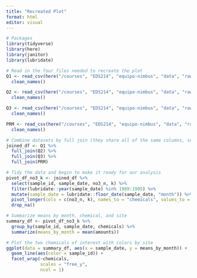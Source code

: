 ```yaml
---
title: "Recreated Plot"
format: html
editor: visual
---
```

```r
# Packages
library(tidyverse)
library(here)
library(janitor)
library(lubridate)
```

```r
# Read in the four files needed to recreate the plot
Q1 <- read_csv(here("/courses", "EDS214", "equipo-nimbus", "data", "raw-data", "QuebradaCuenca1-Bisley.csv")) %>%
  clean_names()

Q2 <- read_csv(here("/courses", "EDS214", "equipo-nimbus", "data", "raw-data", "QuebradaCuenca2-Bisley.csv")) %>%
  clean_names()

Q3 <- read_csv(here("/courses", "EDS214", "equipo-nimbus", "data", "raw-data", "QuebradaCuenca3-Bisley.csv")) %>%
  clean_names()

PRM <- read_csv(here("/courses", "EDS214", "equipo-nimbus", "data", "raw-data", "RioMameyesPuenteRoto.csv")) %>%
  clean_names()
```

```r
# Combine datasets by full join (they share all of the same columns, so columns not specified)
joined_df <- Q1 %>%
  full_join(Q2) %>%
  full_join(Q3) %>%
  full_join(PRM)
```

```r
# Tidy the data and begin to make it ready for our analysis
pivot_df_no3_k <- joined_df %>%
  select(sample_id, sample_date, no3_n, k) %>%
  filter(lubridate::year(sample_date) %in% 1989:1995) %>%
  mutate(sample_date = lubridate::floor_date(sample_date, "month")) %>%
  pivot_longer(cols = c(no3_n, k), names_to = "chemicals", values_to = "amounts") %>%
  drop_na()
```

```r
# Summarize means by month, chemical, and site
summary_df <- pivot_df_no3_k %>%
  group_by(sample_id, sample_date, chemicals) %>%
  summarize(means_by_month = mean(amounts))
```

```r
# Plot the two chemicals of interest with colors by site
ggplot(data = summary_df, aes(x = sample_date, y = means_by_month)) +
  geom_line(aes(color = sample_id)) +
  facet_wrap(~chemicals,
             scales = "free_y",
             ncol = 1) 
```


